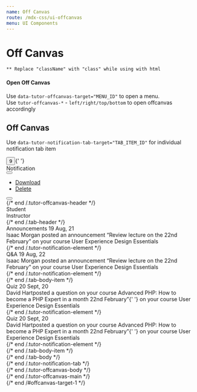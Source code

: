 ```yaml
---
name: Off Canvas
route: /mdx-css/ui-offcanvas
menu: UI Components
---
```



# Off Canvas

`** Replace "className" with "class" while using with html`

#### Open Off Canvas

Use `data-tutor-offcanvas-target="MENU_ID"` to open a menu.<br/>
Use `tutor-offcanvas-*` - `left/right/top/bottom` to open offcanvas accordingly<br/>

## Off Canvas

Use `data-tutor-notification-tab-target="TAB_ITEM_ID"` for individual notification tab item

<Playground>
	<button
		type="button"
		className="tutor-btn-circle tutor-is-default btn-offcanvas-open"
		data-tutor-offcanvas-target="offcanvas-target-1"
	>
		<span className="icon ttr-notification-filled"></span>
		<span className="tutor-floating-badge">9</span>
	</button>{' '}
	<div id="offcanvas-target-1" className="tutor-offcanvas tutor-offcanvas-right">
		<div className="tutor-offcanvas-backdrop"></div>
		<div className="tutor-offcanvas-main">
			<div className="tutor-offcanvas-header">
				<div className="heading text-medium-h5 color-text-primary">Notification</div>
				<div className="action-buttons">
					<div className="tutor-popup-opener">
						<button type="button" className="popup-btn" data-tutor-popup-target="popup-menu-2">
							<i class="ttr-action-line"></i>
						</button>
						<ul id="popup-menu-2" className="popup-menu">
							<li>
								<a href="#">
									<span className="icon tutor-v2-icon-test icon-msg-archive-filled color-design-white"></span>
									<span className="text-regular-body color-text-white">Download</span>
								</a>
							</li>
							<li>
								<a href="#">
									<span className="icon tutor-v2-icon-test icon-delete-fill-filled color-design-white"></span>
									<span className="text-regular-body color-text-white">Delete</span>
								</a>
							</li>
						</ul>
					</div>
					<button
						type="button"
						className="btn-offcanvas-close color-design-grey"
						data-tutor-offcanvas-close
						aria-label="Close"
					>
						<i class="ttr-line-cross-line"></i>
					</button>
				</div>
			</div>
			{/* end /.tutor-offcanvas-header */}
			<div className="tutor-offcanvas-body">
				<div className="tutor-notification-tab">
					<div className="tab-header d-flex">
						<div className="tab-header-item is-active" data-tutor-notification-tab-target="tab-item-target-1">
							<span className="color-text-primary text-regular-caption"> Student </span>
						</div>
						<div className="tab-header-item" data-tutor-notification-tab-target="tab-item-target-2">
							<span className="color-text-primary text-regular-caption"> Instructor </span>
						</div>
					</div>
					{/* end /.tab-header */}
					<div className="tab-body">
						<div className="tab-body-item is-active" id="tab-item-target-1">
							<div className="tutor-notification-element">
								<div className="element-icon">
									<span class="element-primary">
										<span class="ttr-speaker-filled"></span>
									</span>
								</div>
								<div className="element-content">
									<div class="header">
										<span class="text-medium-small element-primary">Announcements</span>
										<span class="meta">
											<span class="time text-regular-small color-text-hints">19 Aug, 21</span>
											<span class="dot"></span>
										</span>
									</div>
									<div class="message text-medium-caption color-text-primary ">
										Isaac Morgan <span className="color-text-hints">posted an announcement</span> “Review lecture on the
										22nd February” <span className="color-text-hints">on your course</span> User Experience Design
										Essentials
									</div>
								</div>
							</div>
							{/* end /.tutor-notification-element */}
							<div className="tutor-notification-element">
								<div className="element-icon">
									<span class="element-warning">
										<span class="ttr-quiz-1-filled"></span>
									</span>
								</div>
								<div className="element-content">
									<div class="header">
										<span class="text-medium-small element-warning">Q&A</span>
										<span class="meta">
											<span class="time text-regular-small color-text-hints">19 Aug, 22</span>
											<span class="dot"></span>
										</span>
									</div>
									<div class="message text-medium-caption color-text-primary ">
										Isaac Morgan <span className="color-text-hints">posted an announcement</span> “Review lecture on the
										22nd February” <span className="color-text-hints">on your course</span> User Experience Design
										Essentials
									</div>
								</div>
							</div>
							{/* end /.tutor-notification-element */}
						</div>
						{/* end /.tab-body-item */}
						<div className="tab-body-item" id="tab-item-target-2">
							<div className="tutor-notification-element">
								<div className="element-icon">
									<span class="element-success">
										<span class="ttr-puzzle-filled"></span>
									</span>
								</div>
								<div className="element-content">
									<div class="header">
										<span class="text-medium-small element-success">Quiz</span>
										<span class="meta">
											<span class="time text-regular-small color-text-hints">20 Sept, 20</span>
											<span class="dot"></span>
										</span>
									</div>
									<div class="message text-medium-caption color-text-primary ">
										David Hart<span className="color-text-hints">posted a question on your course</span> Advanced PHP:
										How to become a PHP Expert in a month 22nd February”{' '}
										<span className="color-text-hints">on your course</span> User Experience Design Essentials
									</div>
								</div>
							</div>
							{/* end /.tutor-notification-element */}
							<div className="tutor-notification-element">
								<div className="element-icon">
									<span class="element-danger">
										<span class="ttr-puzzle-filled"></span>
									</span>
								</div>
								<div className="element-content">
									<div class="header">
										<span class="text-medium-small element-danger">Quiz</span>
										<span class="meta">
											<span class="time text-regular-small color-text-hints">20 Sept, 20</span>
											<span class="dot"></span>
										</span>
									</div>
									<div class="message text-medium-caption color-text-primary">
										David Hart<span className="color-text-hints">posted a question on your course</span> Advanced PHP:
										How to become a PHP Expert in a month 22nd February”{' '}
										<span className="color-text-hints">on your course</span> User Experience Design Essentials
									</div>
								</div>
							</div>
							{/* end /.tutor-notification-element */}
						</div>
						{/* end /.tab-body-item */}
					</div>
					{/* end /.tab-body */}
				</div>
				{/* end /.tutor-notification-tab */}
			</div>
			{/* end /.tutor-offcanvas-body */}
		</div>
		{/* end /.tutor-offcanvas-main */}
	</div>
	{/* end /#offcanvas-target-1 */}
</Playground>
